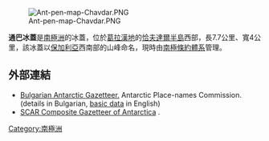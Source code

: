 [[Image:Ant-pen-map-Chavdar.PNG|thumb]]

'''通巴冰蓋'''是[[南極洲|南極洲]]的冰蓋，位於[[葛拉漢地|葛拉漢地]]的[[恰夫達爾半島|恰夫達爾半島]]西部，長7.7公里、寬4公里，該冰蓋以[[保加利亞|保加利亞]]西南部的山峰命名，現時由[[南極條約體系|南極條約體系]]管理。

{{coord|64|04|50|S|60|55|00|W|display=title}}

==外部連結==
* [http://apcbg.org/gazet-bg.doc Bulgarian Antarctic Gazetteer.] {{Wayback|url=http://apcbg.org/gazet-bg.doc |date=20131012104624 }} Antarctic Place-names Commission. (details in Bulgarian, [http://apcbg.org/gazet.htm basic data] {{Wayback|url=http://apcbg.org/gazet.htm |date=20160304071225 }} in English)
* [http://data.aad.gov.au/aadc/gaz/scar/ SCAR Composite Gazetteer of Antarctica] {{WebCite|url=https://www.webcitation.org/5ug2CfC7m?url=http://data.aad.gov.au/aadc/gaz/scar/ |date=20101202140255 |dateformat=iso }}.

{{Antarctica-geo-stub}}
[[Category:南極洲|Category:南極洲]]